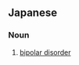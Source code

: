 ==Japanese==
{{ja-kanjitab|そう|きょく|せい|しょう|がい}}

===Noun===
{{ja-noun|そうきょくせいしょうがい}}

# [[bipolar disorder]]